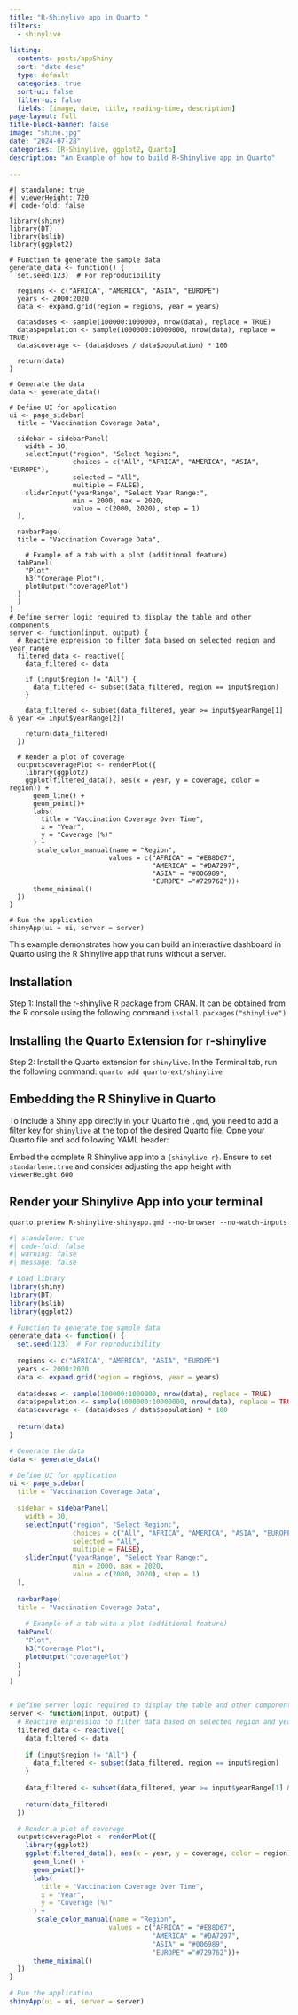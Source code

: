 ```yaml
---
title: "R-Shinylive app in Quarto "
filters:
  - shinylive
  
listing:
  contents: posts/appShiny
  sort: "date desc"
  type: default
  categories: true
  sort-ui: false
  filter-ui: false
  fields: [image, date, title, reading-time, description]
page-layout: full
title-block-banner: false
image: "shine.jpg"
date: "2024-07-28"
categories: [R-Shinylive, ggplot2, Quarto]
description: "An Example of how to build R-Shinylive app in Quarto"
  
---
```




```shinylive-r
#| standalone: true
#| viewerHeight: 720
#| code-fold: false

library(shiny)
library(DT)
library(bslib)
library(ggplot2)

# Function to generate the sample data
generate_data <- function() {
  set.seed(123)  # For reproducibility
  
  regions <- c("AFRICA", "AMERICA", "ASIA", "EUROPE")
  years <- 2000:2020
  data <- expand.grid(region = regions, year = years)
  
  data$doses <- sample(100000:1000000, nrow(data), replace = TRUE)
  data$population <- sample(1000000:10000000, nrow(data), replace = TRUE)
  data$coverage <- (data$doses / data$population) * 100
  
  return(data)
}

# Generate the data
data <- generate_data()

# Define UI for application
ui <- page_sidebar(
  title = "Vaccination Coverage Data",
  
  sidebar = sidebarPanel(
    width = 30,
    selectInput("region", "Select Region:", 
                choices = c("All", "AFRICA", "AMERICA", "ASIA", "EUROPE"), 
                selected = "All",
                multiple = FALSE),
    sliderInput("yearRange", "Select Year Range:", 
                min = 2000, max = 2020, 
                value = c(2000, 2020), step = 1)
  ),
  
  navbarPage(
  title = "Vaccination Coverage Data",
  
    # Example of a tab with a plot (additional feature)
  tabPanel(
    "Plot",
    h3("Coverage Plot"),
    plotOutput("coveragePlot")
  )
  )
)
# Define server logic required to display the table and other components
server <- function(input, output) {
  # Reactive expression to filter data based on selected region and year range
  filtered_data <- reactive({
    data_filtered <- data
    
    if (input$region != "All") {
      data_filtered <- subset(data_filtered, region == input$region)
    }
    
    data_filtered <- subset(data_filtered, year >= input$yearRange[1] & year <= input$yearRange[2])
    
    return(data_filtered)
  })

  # Render a plot of coverage
  output$coveragePlot <- renderPlot({
    library(ggplot2)
    ggplot(filtered_data(), aes(x = year, y = coverage, color = region)) +
      geom_line() +
      geom_point()+
      labs(
        title = "Vaccination Coverage Over Time",
        x = "Year",
        y = "Coverage (%)"
      ) +
       scale_color_manual(name = "Region",
                         values = c("AFRICA" = "#E88D67",
                                    "AMERICA" = "#DA7297",
                                    "ASIA" = "#006989",
                                    "EUROPE" ="#729762"))+
      theme_minimal()
  })
}

# Run the application
shinyApp(ui = ui, server = server)

```

This example demonstrates how you can build an interactive dashboard in Quarto using the R Shinylive app that runs without a server.


## Installation
Step 1: Install the r-shinylive  R package from CRAN. It can be obtained from the R console using the following command
`install.packages("shinylive")`

## Installing the Quarto Extension for r-shinylive
Step 2: Install the Quarto extension for `shinylive`. In the Terminal tab, run the following command:
`quarto add quarto-ext/shinylive`



## Embedding the R Shinylive in Quarto
To Include a Shiny app directly in your Quarto file `.qmd`, you need to add a filter key for `shinylive` at the top of the desired Quarto file. Opne your Quarto file and add following YAML header:



Embed the complete R Shinylive app into a `{shinylive-r}`. Ensure to set `standarlone:true` and consider adjusting the app height with `viewerHeight:600`

## Render your Shinylive App into your terminal
`quarto preview R-shinylive-shinyapp.qmd --no-browser --no-watch-inputs`



```r
#| standalone: true
#| code-fold: false
#| warning: false
#| message: false

# Load library 
library(shiny)
library(DT)
library(bslib)
library(ggplot2)

# Function to generate the sample data
generate_data <- function() {
  set.seed(123)  # For reproducibility
  
  regions <- c("AFRICA", "AMERICA", "ASIA", "EUROPE")
  years <- 2000:2020
  data <- expand.grid(region = regions, year = years)
  
  data$doses <- sample(100000:1000000, nrow(data), replace = TRUE)
  data$population <- sample(1000000:10000000, nrow(data), replace = TRUE)
  data$coverage <- (data$doses / data$population) * 100
  
  return(data)
}

# Generate the data
data <- generate_data()

# Define UI for application
ui <- page_sidebar(
  title = "Vaccination Coverage Data",
  
  sidebar = sidebarPanel(
    width = 30,
    selectInput("region", "Select Region:", 
                choices = c("All", "AFRICA", "AMERICA", "ASIA", "EUROPE"), 
                selected = "All",
                multiple = FALSE),
    sliderInput("yearRange", "Select Year Range:", 
                min = 2000, max = 2020, 
                value = c(2000, 2020), step = 1)
  ),
  
  navbarPage(
  title = "Vaccination Coverage Data",
  
    # Example of a tab with a plot (additional feature)
  tabPanel(
    "Plot",
    h3("Coverage Plot"),
    plotOutput("coveragePlot")
  )
  )
)


# Define server logic required to display the table and other components
server <- function(input, output) {
  # Reactive expression to filter data based on selected region and year range
  filtered_data <- reactive({
    data_filtered <- data
    
    if (input$region != "All") {
      data_filtered <- subset(data_filtered, region == input$region)
    }
    
    data_filtered <- subset(data_filtered, year >= input$yearRange[1] & year <= input$yearRange[2])
    
    return(data_filtered)
  })

  # Render a plot of coverage
  output$coveragePlot <- renderPlot({
    library(ggplot2)
    ggplot(filtered_data(), aes(x = year, y = coverage, color = region)) +
      geom_line() +
      geom_point()+
      labs(
        title = "Vaccination Coverage Over Time",
        x = "Year",
        y = "Coverage (%)"
      ) +
       scale_color_manual(name = "Region",
                         values = c("AFRICA" = "#E88D67",
                                    "AMERICA" = "#DA7297",
                                    "ASIA" = "#006989",
                                    "EUROPE" ="#729762"))+
      theme_minimal()
  })
}

# Run the application
shinyApp(ui = ui, server = server)

```


